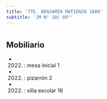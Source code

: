 ```yaml
---
title: 'TTE. BENJAMIN MATIENZO 1880'
subtitle: 'JM N° 10/ 09°'
---
```


#


## Mobiliario

*  (2022) : mesa inicial 1 

*  (2022) : pizarrón 2 

*  (2022) : silla escolar 16 



